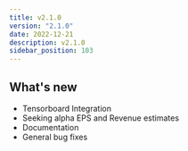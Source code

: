 ```yaml
---
title: v2.1.0
version: "2.1.0"
date: 2022-12-21
description: v2.1.0
sidebar_position: 103
---
```


## What's new

- Tensorboard Integration
- Seeking alpha EPS and Revenue estimates
- Documentation
- General bug fixes

